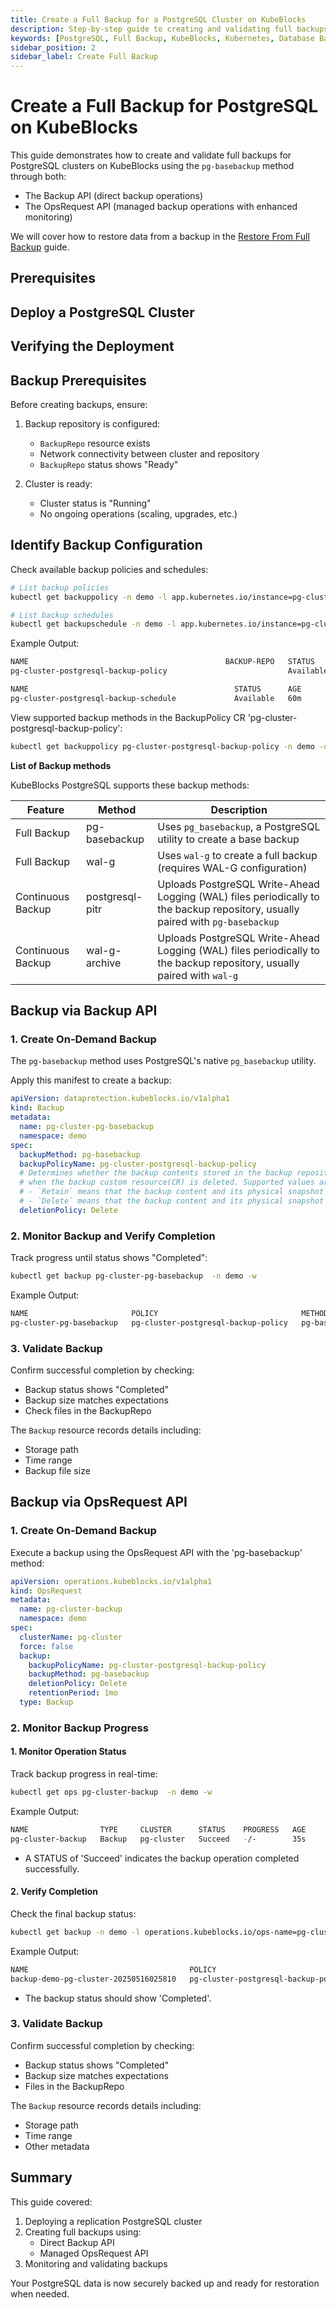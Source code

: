 ```yaml
---
title: Create a Full Backup for a PostgreSQL Cluster on KubeBlocks
description: Step-by-step guide to creating and validating full backups for PostgreSQL clusters using Backup API and OpsRequest API in KubeBlocks.
keywords: [PostgreSQL, Full Backup, KubeBlocks, Kubernetes, Database Backup, XtraBackup]
sidebar_position: 2
sidebar_label: Create Full Backup
---
```




# Create a Full Backup for PostgreSQL on KubeBlocks

This guide demonstrates how to create and validate full backups for PostgreSQL clusters on KubeBlocks using the `pg-basebackup` method through both:
- The Backup API (direct backup operations)
- The OpsRequest API (managed backup operations with enhanced monitoring)

We will cover how to restore data from a backup in the [Restore From Full Backup](./05-restoring-from-full-backup) guide.

## Prerequisites


<Prerequisites />

## Deploy a PostgreSQL Cluster


<CreatePGCluster />

## Verifying the Deployment


<VerifyPGCluster />

## Backup Prerequisites

Before creating backups, ensure:
1. Backup repository is configured:
   - `BackupRepo` resource exists
   - Network connectivity between cluster and repository
   - `BackupRepo` status shows "Ready"

2. Cluster is ready:
   - Cluster status is "Running"
   - No ongoing operations (scaling, upgrades, etc.)

## Identify Backup Configuration

Check available backup policies and schedules:

```bash
# List backup policies
kubectl get backuppolicy -n demo -l app.kubernetes.io/instance=pg-cluster

# List backup schedules
kubectl get backupschedule -n demo -l app.kubernetes.io/instance=pg-cluster
```

Example Output:
```bash
NAME                                            BACKUP-REPO   STATUS      AGE
pg-cluster-postgresql-backup-policy                           Available   58m

NAME                                              STATUS      AGE
pg-cluster-postgresql-backup-schedule             Available   60m
```

View supported backup methods in the BackupPolicy CR 'pg-cluster-postgresql-backup-policy':

```bash
kubectl get backuppolicy pg-cluster-postgresql-backup-policy -n demo -oyaml | yq '.spec.backupMethods[].name'
```
**List of Backup methods**

KubeBlocks PostgreSQL supports these backup methods:

| Feature           | Method          | Description |
|-------------------|-----------------|-------------|
| Full Backup       | pg-basebackup   | Uses `pg_basebackup`, a PostgreSQL utility to create a base backup |
| Full Backup       | wal-g  | Uses `wal-g` to create a full backup (requires WAL-G configuration) |
| Continuous Backup | postgresql-pitr | Uploads PostgreSQL Write-Ahead Logging (WAL) files periodically to the backup repository, usually paired with `pg-basebackup`|
| Continuous Backup | wal-g-archive | Uploads PostgreSQL Write-Ahead Logging (WAL) files periodically to the backup repository, usually paired with `wal-g`|

## Backup via Backup API

### 1. Create On-Demand Backup

The `pg-basebackup` method uses PostgreSQL's native `pg_basebackup` utility.

Apply this manifest to create a backup:

```yaml
apiVersion: dataprotection.kubeblocks.io/v1alpha1
kind: Backup
metadata:
  name: pg-cluster-pg-basebackup
  namespace: demo
spec:
  backupMethod: pg-basebackup
  backupPolicyName: pg-cluster-postgresql-backup-policy
  # Determines whether the backup contents stored in the backup repository should be deleted
  # when the backup custom resource(CR) is deleted. Supported values are `Retain` and `Delete`.
  # - `Retain` means that the backup content and its physical snapshot on backup repository are kept.
  # - `Delete` means that the backup content and its physical snapshot on backup repository are deleted.
  deletionPolicy: Delete
```

### 2. Monitor Backup and Verify Completion

Track progress until status shows "Completed":

```bash
kubectl get backup pg-cluster-pg-basebackup  -n demo -w
```

Example Output:

```bash
NAME                       POLICY                                METHOD          REPO            STATUS      TOTAL-SIZE   DURATION   DELETION-POLICY   CREATION-TIME          COMPLETION-TIME        EXPIRATION-TIME
pg-cluster-pg-basebackup   pg-cluster-postgresql-backup-policy   pg-basebackup   <BACKUP_REPO>   Completed   4722262      10s        Delete            2025-05-16T02:53:45Z   2025-05-16T02:53:55Z
```

### 3. Validate Backup

Confirm successful completion by checking:
- Backup status shows "Completed"
- Backup size matches expectations
- Check files in the BackupRepo

The `Backup` resource records details including:
- Storage path
- Time range
- Backup file size


## Backup via OpsRequest API

### 1. Create On-Demand Backup

Execute a backup using the OpsRequest API with the 'pg-basebackup' method:

```yaml
apiVersion: operations.kubeblocks.io/v1alpha1
kind: OpsRequest
metadata:
  name: pg-cluster-backup
  namespace: demo
spec:
  clusterName: pg-cluster
  force: false
  backup:
    backupPolicyName: pg-cluster-postgresql-backup-policy
    backupMethod: pg-basebackup
    deletionPolicy: Delete
    retentionPeriod: 1mo
  type: Backup
```

### 2. Monitor Backup Progress

#### 1. Monitor Operation Status

Track backup progress in real-time:
```bash
kubectl get ops pg-cluster-backup  -n demo -w
```

Example Output:
```bash
NAME                TYPE     CLUSTER      STATUS    PROGRESS   AGE
pg-cluster-backup   Backup   pg-cluster   Succeed   -/-        35s
```

- A STATUS of 'Succeed' indicates the backup operation completed successfully.

#### 2. Verify Completion

Check the final backup status:

```bash
kubectl get backup -n demo -l operations.kubeblocks.io/ops-name=pg-cluster-backup
```

Example Output:
```bash
NAME                                    POLICY                                METHOD          REPO           STATUS      TOTAL-SIZE   DURATION   DELETION-POLICY   CREATION-TIME          COMPLETION-TIME        EXPIRATION-TIME
backup-demo-pg-cluster-20250516025810   pg-cluster-postgresql-backup-policy   pg-basebackup   <BACKUP_REPO>  Completed   4725590      10s        Delete            2025-05-16T02:58:10Z   2025-05-16T02:58:20Z   2025-06-15T02:58:20Z
```
- The backup status should show 'Completed'.

### 3. Validate Backup

Confirm successful completion by checking:
- Backup status shows "Completed"
- Backup size matches expectations
- Files in the BackupRepo

The `Backup` resource records details including:
- Storage path
- Time range
- Other metadata

## Summary

This guide covered:
1. Deploying a replication PostgreSQL cluster
2. Creating full backups using:
   - Direct Backup API
   - Managed OpsRequest API
3. Monitoring and validating backups

Your PostgreSQL data is now securely backed up and ready for restoration when needed.